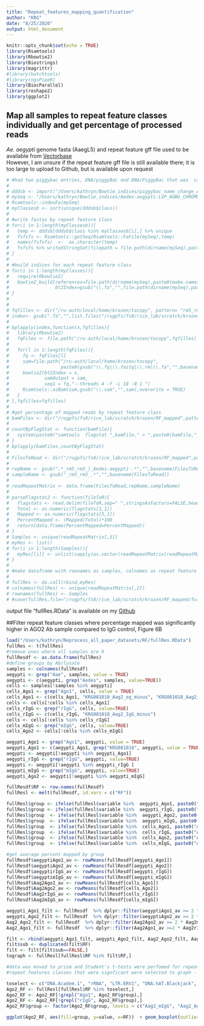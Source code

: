 ```yaml
---
title: "Repeat_features_mapping_quantification"
author: "KRG"
date: "8/25/2020"
output: html_document
---
```


```r
knitr::opts_chunk$set(echo = TRUE)
library(Rsamtools)
library(Rbowtie2)
library(Biostrings)
library(magrittr)
#library(batchtools)
#library(ngsPipeR)
library(BiocParallel)
library(reshape2)
library(ggplot2)
```

## Map all samples to repeat feature classes individually and get percentage of processed reads
*Ae. aegypti* genome fasta (AaegL5) and repeat feature gff file used to be available from  [Vectorbase](https://vectorbase.org/vectorbase/app/downloads/)  
However, I am unsure if the repeat feature gff file is still available there; it is too large to upload to Github, but is available upon request
```r
# #had two piggybac entries, DNA/piggyBac and DNA/PiggyBac that was  causing a problem, so named them all DNA/PiggyBac 
# 
# dddsb <- import("/Users/kathryn/Bowtie_indices/piggybac_name_change_Aedes-aegypti-LVP_AGWG_REPEATFEATURES_AaegL5.gff3")
# mySeq <- "/Users/kathryn/Bowtie_indices/Aedes-aegypti-LVP_AGWG_CHROMOSOMES_AaegL5.fa"
# Rsamtools::indexFa(mySeq)
# myClassesb <- sort(unique(dddsb$class))
# 
# #write fastas by repeat feature class
# for(i in 1:length(myClassesb)){
#   temp <- dddsb[dddsb$class %in% myClassesb[i],] %>% unique
#   fsfsfs <- Rsamtools::getSeq(Rsamtools::FaFile(mySeq),temp)
#   names(fsfsfs)  <-  as.character(temp)
#   fsfsfs %>% writeXStringSet(filepath = file.path(dirname(mySeq),paste0(make.names(myClassesb)[i],"_",basename(mySeq))))
# }
# 
# #build indices for each repeat feature class
# for(i in 1:length(myClasses)){
#   require(Rbowtie2)
#   bowtie2_build(references=file.path(dirname(mySeq),paste0(make.names(myClasses)[i],"_",basename(mySeq))),
#                 bt2Index=gsub("\\.fa","",file.path(dirname(mySeq),paste0(make.names(myClasses)[i],"_",basename(mySeq)))))
# }
# 
# 
# fqfilles <- dir("/ru-auth/local/home/krozen/tocopy", pattern= "rm5_rm3.fa", full.names = FALSE)
# index<- gsub(".fa","",list.files("/rugpfs/fs0/rice_lab/scratch/krozen/Bowtie_indices_rename_unique",pattern=".fa$",full.names = TRUE))
# 
# bplapply(index,function(x,fqfilles){
#   library(Rbowtie2)
#   fqFiles <- file.path("/ru-auth/local/home/krozen/tocopy",fqfilles)
#   
#   for(l in 1:length(fqFiles)){
#     fq <- fqFiles[l]
#     sam=file.path("/ru-auth/local/home/krozen/tocopy",
#                   paste0(gsub("\\.fq|\\.fastq|\\.rm|\\.fa","",basename(fq)), "_", gsub("\\.fq|\\.fastq|\\.rm|\\.fa",".sam",basename(x))))
#     bowtie2(bt2Index = x,
#             samOutput = sam,
#             seq1 = fq,"--threads 4 -f -L 18 -N 1 ")
#     Rsamtools::asBam(sam,gsub("\\.sam","",sam),overwrite = TRUE)
#   }
# },fqfilles=fqfilles)
# 
# #get percentage of mapped reads by repeat feature class
# bamFiles <- dir("/rugpfs/fs0/rice_lab/scratch/krozen/RF_mapped",pattern="*._.*_.*\\.bam$",full.names=TRUE)
# 
# countByFlagStat <- function(bamFile){
#   system(paste0("samtools  flagstat ",bamFile," > ",paste0(bamFile,"_flagStats.txt")))
# }
# bplapply(bamFiles,countByFlagStat)
# 
# FilesToRead <- dir("/rugpfs/fs0/rice_lab/scratch/krozen/RF_mapped",pattern="*._flagStats.txt$",full.names=TRUE)
# 
# repName <- gsub(".*_rm5_rm3_|_Aedes-aegypti-.*","",basename(FilesToRead))
# sampleName <- gsub("_rm5_rm3_.*","",basename(FilesToRead))
# 
# readRepeatMatrix <- data.frame(FilesToRead,repName,sampleName)
# 
# parseFlagstat2 <- function(fileToR){
#   flagstats <- read.delim(fileToR,sep=" ",stringsAsFactors=FALSE,header=FALSE)
#   Total <- as.numeric(flagstats[1,1])
#   Mapped <- as.numeric(flagstats[5,1])
#   PercentMapped <- (Mapped/Total)*100
#   return(data.frame(PercentMapped=PercentMapped))
# }
# Samples <- unique(readRepeatMatrix[,3])
# myRes <- list()
# for(i in 1:length(Samples)){
#   myRes[[i]] <- unlist(sapply(as.vector(readRepeatMatrix[readRepeatMatrix[,3] %in% Samples[i],1]),parseFlagstat2))
# }
# 
# #make dataframe with rownames as samples, colnames as repeat feature class,and entries are percentage of mapped reads
# 
# fullRes <- do.call(rbind,myRes)
# colnames(fullRes) <- unique(readRepeatMatrix[,2])
# rownames(fullRes) <- Samples
# #save(fullRes,file="/rugpfs/fs0/rice_lab/scratch/krozen/RF_mapped/fullRes.RData")
```
output file "fullRes.RData" is available on my [Github](https://github.com/kathrynrozengagnon/AGOCLIP_2020)

##Filter repeat feature classes where percentage mapped was significantly higher in AGO2 Ab sample compared to IgG control, Figure 6B

```r
load("/Users/kathryn/Reprocess_all_paper_datasets/RF/fullRes.RData")
fullRes <- t(fullRes)
#remove ones where all samples are 0
fullResdf <- as.data.frame(fullRes)
#define groups by Ab/lysate
samples <- colnames(fullResdf)
aegypti <- grep("Aae", samples, value = TRUE)
aegypti <- c(aegypti, grep("Aedes", samples, value=TRUE))
cells <- samples[!samples %in% aegypti]
cells_Ago1 <- grep("Ago1", cells, value = TRUE)
cells_Ago1 <- c(cells_Ago1, "KRG081018_Aag2_og_minus", "KRG081018_Aag2_minus")
cells <- cells[!cells %in% cells_Ago1]
cells_rIgG <- grep("rIgG", cells, value=TRUE)
cells_rIgG <- c(cells_rIgG, "KRG081018_Aag2_IgG_minus")
cells <- cells[!cells %in% cells_rIgG]
cells_mIgG <- grep("mIgG", cells, value=TRUE)
cells_Ago2 <- cells[!cells %in% cells_mIgG]

aegypti_Ago1 <- grep("Ago1", aegypti, value = TRUE)
aegypti_Ago1 <- c(aegypti_Ago1, grep("KRG081018", aegypti, value = TRUE))
aegypti <- aegypti[!aegypti %in% aegypti_Ago1]
aegypti_rIgG <- grep("rIgG", aegypti, value=TRUE)
aegypti <- aegypti[!aegypti %in% aegypti_rIgG ]
aegypti_mIgG <- grep("mIgG", aegypti, value=TRUE)
aegypti_Ago2 <- aegypti[!aegypti %in% aegypti_mIgG]

fullResdf$RF <- row.names(fullResdf)
fullResl <- melt(fullResdf, id.vars = c("RF"))

fullResl$group <- ifelse(fullResl$variable %in%  aegypti_Ago1, paste0("aegypti_Ago1"), paste0("NA"))
fullResl$group <- ifelse(fullResl$variable %in%  aegypti_rIgG, paste0("aegypti_rIgG"), paste0(fullResl$group ))
fullResl$group  <- ifelse(fullResl$variable %in%  aegypti_Ago2, paste0("aegypti_Ago2"), paste0(fullResl$group))
fullResl$group  <- ifelse(fullResl$variable %in%  aegypti_mIgG, paste0("aegypti_mIgG"), paste0(fullResl$group ))
fullResl$group  <- ifelse(fullResl$variable %in%  cells_Ago1, paste0("Aag2_Ago1"), paste0(fullResl$group ))
fullResl$group  <- ifelse(fullResl$variable %in%  cells_rIgG, paste0("Aag2_rIgG"), paste0(fullResl$group ))
fullResl$group  <- ifelse(fullResl$variable %in%  cells_Ago2, paste0("Aag2_Ago2"), paste0(fullResl$group ))
fullResl$group  <- ifelse(fullResl$variable %in%  cells_mIgG, paste0("Aag2_mIgG"), paste0(fullResl$group ))

#get average percent mapped by group
fullResdf$aegyptiAgo1_av <- rowMeans(fullResdf[aegypti_Ago1])
fullResdf$aegyptiAgo2_av <- rowMeans(fullResdf[aegypti_Ago2])
fullResdf$aegyptirIgG_av <- rowMeans(fullResdf[aegypti_rIgG])
fullResdf$aegyptimIgG_av <- rowMeans(fullResdf[aegypti_mIgG])
fullResdf$Aag2Ago1_av <- rowMeans(fullResdf[cells_Ago1])
fullResdf$Aag2Ago2_av <- rowMeans(fullResdf[cells_Ago2])
fullResdf$Aag2rIgG_av <- rowMeans(fullResdf[cells_rIgG])
fullResdf$Aag2mIgG_av <- rowMeans(fullResdf[cells_mIgG])

aegypti_Ago1_filt <- fullResdf  %>% dplyr::filter(aegyptiAgo1_av >= 2 * aegyptirIgG_av & aegyptiAgo1_av!=0)
aegypti_Ago2_filt <- fullResdf  %>% dplyr::filter(aegyptiAgo2_av >= 2 * aegyptimIgG_av & aegyptiAgo2_av!=0)
Aag2_Ago2_filt <- fullResdf  %>% dplyr::filter(Aag2Ago2_av >= 2 * Aag2mIgG_av & Aag2Ago2_av !=0)
Aag2_Ago1_filt <- fullResdf  %>% dplyr::filter(Aag2Ago1_av >=2 * Aag2rIgG_av & Aag2Ago2_av !=0)

filt <- rbind(aegypti_Ago1_filt, aegypti_Ago2_filt, Aag2_Ago2_filt, Aag2_Ago1_filt)
filt$sub <- duplicated(filt$RF)
filt <- filt[filt$sub==FALSE,]
tograph <- fullResl[fullResl$RF %in% filt$RF,]

#data was moved to prism and Student's t-tests were perfomed for repeat feature classes meeting filtering critera
#repeat features classes that were signficant were selected to graph - Academ and tRNA were not signficant but were included purely to get the R output visualization to look right

toselect <- c("DNA.Academ.1", "rRNA", "LTR.ERV1", "DNA.hAT.Blackjack", "SINE.tRNA.Deu", "DNA.Ginger", "Low_complexity", "tRNA")
Ago2_RF <- fullResl[fullResl$RF %in% toselect,]
Ago2_RF <- Ago2_RF[!grepl("Ago1", Ago2_RF$group),]
Ago2_RF <- Ago2_RF[!grepl("rIgG", Ago2_RF$group),]
Ago2_RF$group <- factor(Ago2_RF$group, levels = c("Aag2_mIgG", "Aag2_Ago2", "aegypti_mIgG", "aegypti_Ago2"))

ggplot(Ago2_RF, aes(fill=group, y=value, x=RF))  + geom_boxplot(outlier.colour = "gray", position=position_dodge(1.5)) + theme_bw() + facet_wrap(.~ RF, scales = "free_y") + scale_fill_manual(values=c("#F87F11", "#8A0F09", "#E9BA97", "#FA0F0C")) 

```


